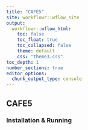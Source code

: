 ```yaml
---
title: "CAFE5"
site: workflowr::wflow_site
output:
  workflowr::wflow_html:
    toc: false
    toc_float: true
    toc_collapsed: false
    theme: default
    css: "theme3.css"
toc_depth: 1
number_sections: true
editor_options:
  chunk_output_type: console
---
```


## CAFE5 {.tabset}

### Installation & Running
